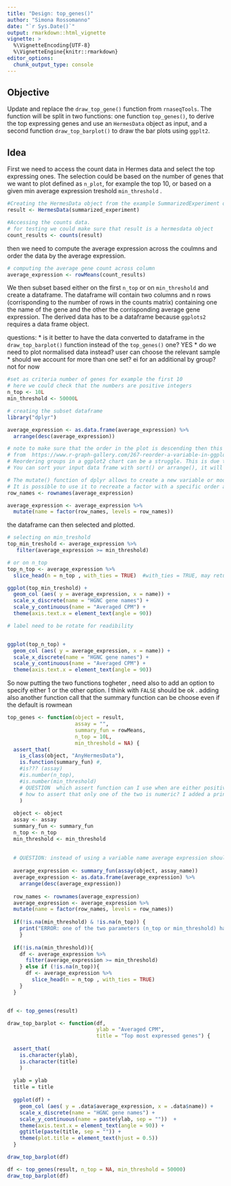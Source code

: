 ```yaml
---
title: "Design: top_genes()"
author: "Simona Rossomanno"
date: "`r Sys.Date()`"
output: rmarkdown::html_vignette
vignette: >
  %\VignetteEncoding{UTF-8}
  %\VignetteEngine{knitr::rmarkdown}
editor_options: 
  chunk_output_type: console
---
```


## Objective

Update and replace the `draw_top_gene()` function from `rnaseqTools`. The function will be split in two functions: one function  `top_genes()`, to derive the top expressing genes and use an `HermesData` object as input, and a second function `draw_top_barplot()` to draw the bar plots using `ggplt2`.

## Idea
First we need to access the count data in Hermes data and select the top expressing ones. The selection could be based on the number of genes that we want to plot defined as `n_plot`, for example the top 10, or based on a given min average expression treshold `min_threshold` .

```r
#Creating the HermesData object from the example SummarizedExperiment object.
result <- HermesData(summarized_experiment)

#Accessing the counts data.
# for testing we could make sure that result is a hermesdata object 
count_results <- counts(result)

```
then we need to compute the average expression across the coulmns and order the data by the average expression.  

```r
# computing the average gene count across column
average_expression <- rowMeans(count_results)

```


We then subset based either on the first `n_top` or on `min_threshold` and create a dataframe. The dataframe will contain two columns and n rows (corrisponding to the number of rows in the counts matrix) containing one the name of the gene and the other the corrisponding average gene expression. The derived data has to be a dataframe because  `ggplots2` requires a data frame object. 

questions: 
    * is it better to have the data converted to dataframe in the `draw_top_barplot()` function instead of the `top_genes()` one? YES
    * do we need to plot normalised data instead? user can choose the relevant sample
    * should we account for more than one set? ei for an additional by group? not for now

```r
#set as criteria number of genes for example the first 10
# here we could check that the numbers are positive integers
n_top <- 10L
min_threshold <- 50000L

# creating the subset dataframe 
library("dplyr")

average_expression <- as.data.frame(average_expression) %>%
  arrange(desc(average_expression))

# note to make sure that the order in the plot is descending then this need to be taken in account:
# from  https://www.r-graph-gallery.com/267-reorder-a-variable-in-ggplot2.html
# Reordering groups in a ggplot2 chart can be a struggle. This is due to the fact that ggplot2 takes into account the order of the factor levels, not the order you observe in your data frame. 
# You can sort your input data frame with sort() or arrange(), it will never have any  impact on your ggplot2 output.

# The mutate() function of dplyr allows to create a new variable or modify an existing one. 
# It is possible to use it to recreate a factor with a specific order and then use that in the ggplot call
row_names <- rownames(average_expression)

average_expression <- average_expression %>%
  mutate(name = factor(row_names, levels = row_names))

``` 
the dataframe can then selected and  plotted. 

```r
# selecting on min_treshold
top_min_treshold <- average_expression %>%
   filter(average_expression >= min_threshold)

# or on n_top
top_n_top <- average_expression %>%
  slice_head(n = n_top , with_ties = TRUE)  #with_ties = TRUE, may return more rows than you request. 

ggplot(top_min_treshold) +
  geom_col (aes( y = average_expression, x = name)) +
  scale_x_discrete(name = "HGNC gene names") +
  scale_y_continuous(name = "Averaged CPM") +
  theme(axis.text.x = element_text(angle = 90))

# label need to be rotate for readibility


ggplot(top_n_top) +
  geom_col (aes( y = average_expression, x = name)) +
  scale_x_discrete(name = "HGNC gene names") +
  scale_y_continuous(name = "Averaged CPM") +
  theme(axis.text.x = element_text(angle = 90))


``` 

So now putting the two functions togheter , need also to add an option to specify either 1 or the other option. I think with `FALSE` should be ok . 
adding also another function call that the summary function can be choose even if the default is rowmean

```r
top_genes <- function(object = result,
                      assay = "", 
                      summary_fun = rowMeans, 
                      n_top = 10L, 
                      min_threshold = NA) {
  assert_that(
    is_class(object, "AnyHermesData"),
    is.function(summary_fun) #,
    #is??? (assay)
    #is.number(n_top),
    #is.number(min_threshold) 
    # QUESTION  which assert function can I use when are either positive and numeric or NA? 
    # how to assert that only one of the two is numeric? I added a print error but not sure if it is enough
    )
  
  object <- object
  assay <- assay
  summary_fun <- summary_fun  
  n_top <- n_top
  min_threshold <- min_threshold
  
  
  # QUESTION: instead of using a variable name average expression should I make it more generic? is there a way that it reflect the summary function used?? 
  
  average_expression <- summary_fun(assay(object, assay_name))
  average_expression <- as.data.frame(average_expression) %>%
    arrange(desc(average_expression))
  
  row_names <- rownames(average_expression)
  average_expression <- average_expression %>%
  mutate(name = factor(row_names, levels = row_names))
  
  if(!is.na(min_threshold) & !is.na(n_top)) {
    print("ERROR: one of the two parameters (n_top or min_threshold) has to be NA")
    }
  
  if(!is.na(min_threshold)){
    df <- average_expression %>%
      filter(average_expression >= min_threshold)
    } else if (!is.na(n_top)){
      df <- average_expression %>%
        slice_head(n = n_top , with_ties = TRUE)  
    }
  }


df <- top_genes(result)

draw_top_barplot <- function(df, 
                             ylab = "Averaged CPM", 
                             title = "Top most expressed genes") {
  
  assert_that(
    is.character(ylab),
    is.character(title)
    )
  
  ylab = ylab
  title = title
  
  ggplot(df) +
    geom_col (aes( y = .data$average_expression, x = .data$name)) +
    scale_x_discrete(name = "HGNC gene names") +
    scale_y_continuous(name = paste(ylab, sep = ""))  +
    theme(axis.text.x = element_text(angle = 90)) +
    ggtitle(paste(title, sep = "")) +
    theme(plot.title = element_text(hjust = 0.5))
  }

draw_top_barplot(df)

df <- top_genes(result, n_top = NA, min_threshold = 50000)
draw_top_barplot(df)

``` 
